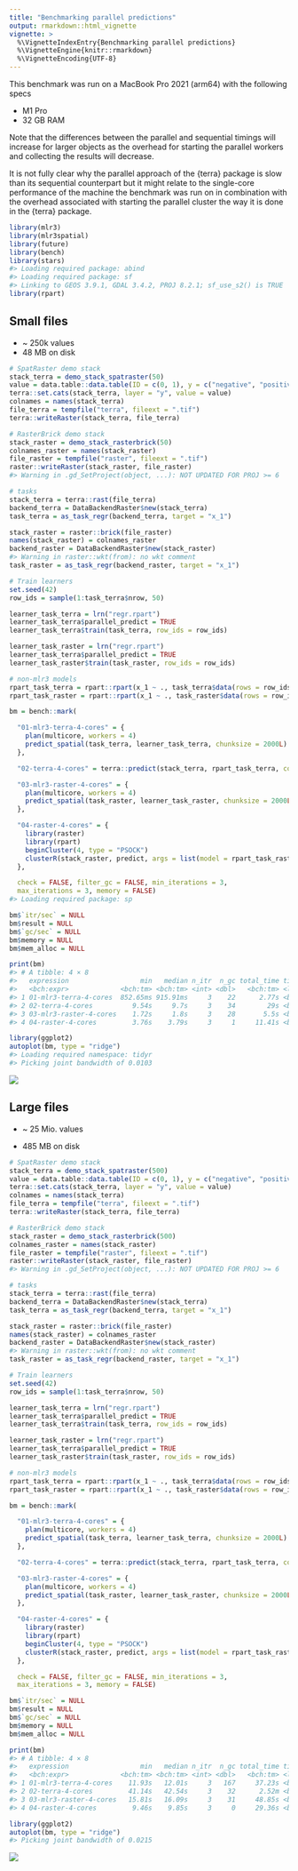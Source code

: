 ```yaml
---
title: "Benchmarking parallel predictions"
output: rmarkdown::html_vignette
vignette: >
  %\VignetteIndexEntry{Benchmarking parallel predictions}
  %\VignetteEngine{knitr::rmarkdown}
  %\VignetteEncoding{UTF-8}
---
```




This benchmark was run on a MacBook Pro 2021 (arm64) with the following specs

- M1 Pro
- 32 GB RAM

Note that the differences between the parallel and sequential timings will increase for larger objects as the overhead for starting the parallel workers and collecting the results will decrease.

It is not fully clear why the parallel approach of the {terra} package is slow than its sequential counterpart but it might relate to the single-core performance of the machine the benchmark was run on in combination with the overhead associated with starting the parallel cluster the way it is done in the {terra} package.


```r
library(mlr3)
library(mlr3spatial)
library(future)
library(bench)
library(stars)
#> Loading required package: abind
#> Loading required package: sf
#> Linking to GEOS 3.9.1, GDAL 3.4.2, PROJ 8.2.1; sf_use_s2() is TRUE
library(rpart)
```

## Small files

- ~ 250k values
- 48 MB on disk


```r
# SpatRaster demo stack
stack_terra = demo_stack_spatraster(50)
value = data.table::data.table(ID = c(0, 1), y = c("negative", "positive"))
terra::set.cats(stack_terra, layer = "y", value = value)
colnames = names(stack_terra)
file_terra = tempfile("terra", fileext = ".tif")
terra::writeRaster(stack_terra, file_terra)

# RasterBrick demo stack
stack_raster = demo_stack_rasterbrick(50)
colnames_raster = names(stack_raster)
file_raster = tempfile("raster", fileext = ".tif")
raster::writeRaster(stack_raster, file_raster)
#> Warning in .gd_SetProject(object, ...): NOT UPDATED FOR PROJ >= 6

# tasks
stack_terra = terra::rast(file_terra)
backend_terra = DataBackendRaster$new(stack_terra)
task_terra = as_task_regr(backend_terra, target = "x_1")

stack_raster = raster::brick(file_raster)
names(stack_raster) = colnames_raster
backend_raster = DataBackendRaster$new(stack_raster)
#> Warning in raster::wkt(from): no wkt comment
task_raster = as_task_regr(backend_raster, target = "x_1")

# Train learners
set.seed(42)
row_ids = sample(1:task_terra$nrow, 50)

learner_task_terra = lrn("regr.rpart")
learner_task_terra$parallel_predict = TRUE
learner_task_terra$train(task_terra, row_ids = row_ids)

learner_task_raster = lrn("regr.rpart")
learner_task_terra$parallel_predict = TRUE
learner_task_raster$train(task_raster, row_ids = row_ids)

# non-mlr3 models
rpart_task_terra = rpart::rpart(x_1 ~ ., task_terra$data(rows = row_ids))
rpart_task_raster = rpart::rpart(x_1 ~ ., task_raster$data(rows = row_ids))
```


```r
bm = bench::mark(

  "01-mlr3-terra-4-cores" = {
    plan(multicore, workers = 4)
    predict_spatial(task_terra, learner_task_terra, chunksize = 2000L)
  },

  "02-terra-4-cores" = terra::predict(stack_terra, rpart_task_terra, cores = 4, cpkgs = "rpart"),

  "03-mlr3-raster-4-cores" = {
    plan(multicore, workers = 4)
    predict_spatial(task_raster, learner_task_raster, chunksize = 2000L, format = "raster")
  },

  "04-raster-4-cores" = {
    library(raster)
    library(rpart)
    beginCluster(4, type = "PSOCK")
    clusterR(stack_raster, predict, args = list(model = rpart_task_raster))
  },

  check = FALSE, filter_gc = FALSE, min_iterations = 3,
  max_iterations = 3, memory = FALSE)
#> Loading required package: sp

bm$`itr/sec` = NULL
bm$result = NULL
bm$`gc/sec` = NULL
bm$memory = NULL
bm$mem_alloc = NULL

print(bm)
#> # A tibble: 4 × 8
#>   expression                  min   median n_itr  n_gc total_time time           gc              
#>   <bch:expr>             <bch:tm> <bch:tm> <int> <dbl>   <bch:tm> <list>         <list>          
#> 1 01-mlr3-terra-4-cores  852.65ms 915.91ms     3    22      2.77s <bench_tm [3]> <tibble [3 × 3]>
#> 2 02-terra-4-cores          9.54s     9.7s     3    34        29s <bench_tm [3]> <tibble [3 × 3]>
#> 3 03-mlr3-raster-4-cores    1.72s     1.8s     3    28       5.5s <bench_tm [3]> <tibble [3 × 3]>
#> 4 04-raster-4-cores         3.76s    3.79s     3     1     11.41s <bench_tm [3]> <tibble [3 × 3]>
```


```r
library(ggplot2)
autoplot(bm, type = "ridge")
#> Loading required namespace: tidyr
#> Picking joint bandwidth of 0.0103
```

![](./plot-benchmark-small-1.png)



## Large files

- ~ 25 Mio. values

- 485 MB on disk


```r
# SpatRaster demo stack
stack_terra = demo_stack_spatraster(500)
value = data.table::data.table(ID = c(0, 1), y = c("negative", "positive"))
terra::set.cats(stack_terra, layer = "y", value = value)
colnames = names(stack_terra)
file_terra = tempfile("terra", fileext = ".tif")
terra::writeRaster(stack_terra, file_terra)

# RasterBrick demo stack
stack_raster = demo_stack_rasterbrick(500)
colnames_raster = names(stack_raster)
file_raster = tempfile("raster", fileext = ".tif")
raster::writeRaster(stack_raster, file_raster)
#> Warning in .gd_SetProject(object, ...): NOT UPDATED FOR PROJ >= 6

# tasks
stack_terra = terra::rast(file_terra)
backend_terra = DataBackendRaster$new(stack_terra)
task_terra = as_task_regr(backend_terra, target = "x_1")

stack_raster = raster::brick(file_raster)
names(stack_raster) = colnames_raster
backend_raster = DataBackendRaster$new(stack_raster)
#> Warning in raster::wkt(from): no wkt comment
task_raster = as_task_regr(backend_raster, target = "x_1")

# Train learners
set.seed(42)
row_ids = sample(1:task_terra$nrow, 50)

learner_task_terra = lrn("regr.rpart")
learner_task_terra$parallel_predict = TRUE
learner_task_terra$train(task_terra, row_ids = row_ids)

learner_task_raster = lrn("regr.rpart")
learner_task_terra$parallel_predict = TRUE
learner_task_raster$train(task_raster, row_ids = row_ids)

# non-mlr3 models
rpart_task_terra = rpart::rpart(x_1 ~ ., task_terra$data(rows = row_ids))
rpart_task_raster = rpart::rpart(x_1 ~ ., task_raster$data(rows = row_ids))
```


```r
bm = bench::mark(

  "01-mlr3-terra-4-cores" = {
    plan(multicore, workers = 4)
    predict_spatial(task_terra, learner_task_terra, chunksize = 2000L)
  },

  "02-terra-4-cores" = terra::predict(stack_terra, rpart_task_terra, cores = 4, cpkgs = "rpart"),

  "03-mlr3-raster-4-cores" = {
    plan(multicore, workers = 4)
    predict_spatial(task_raster, learner_task_raster, chunksize = 2000L, format = "raster")
  },

  "04-raster-4-cores" = {
    library(raster)
    library(rpart)
    beginCluster(4, type = "PSOCK")
    clusterR(stack_raster, predict, args = list(model = rpart_task_raster))
  },

  check = FALSE, filter_gc = FALSE, min_iterations = 3,
  max_iterations = 3, memory = FALSE)

bm$`itr/sec` = NULL
bm$result = NULL
bm$`gc/sec` = NULL
bm$memory = NULL
bm$mem_alloc = NULL

print(bm)
#> # A tibble: 4 × 8
#>   expression                  min   median n_itr  n_gc total_time time           gc              
#>   <bch:expr>             <bch:tm> <bch:tm> <int> <dbl>   <bch:tm> <list>         <list>          
#> 1 01-mlr3-terra-4-cores    11.93s   12.01s     3   167     37.23s <bench_tm [3]> <tibble [3 × 3]>
#> 2 02-terra-4-cores         41.14s   42.54s     3    32      2.52m <bench_tm [3]> <tibble [3 × 3]>
#> 3 03-mlr3-raster-4-cores   15.81s   16.09s     3    31     48.85s <bench_tm [3]> <tibble [3 × 3]>
#> 4 04-raster-4-cores         9.46s    9.85s     3     0     29.36s <bench_tm [3]> <tibble [3 × 3]>
```


```r
library(ggplot2)
autoplot(bm, type = "ridge")
#> Picking joint bandwidth of 0.0215
```

![](./plot-benchmark-large-1.png)


